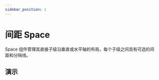 ```yaml
---
sidebar_position: 1
---
```



# 间距 Space

Space 组件管理其直接子级沿垂直或水平轴的布局，每个子级之间具有可选的间距和分隔线。

## 演示

<CodeBlock title="基础"
           code={String(BasicSpaceCode)}>
  <BasicSpace />
</CodeBlock>